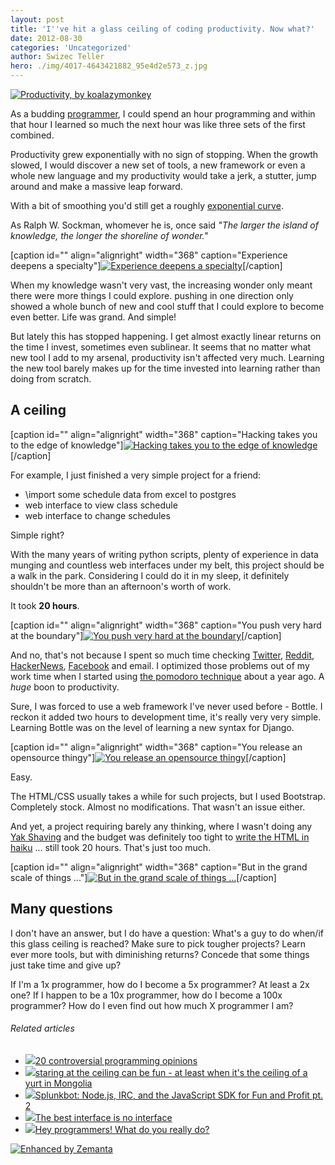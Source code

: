 ```yaml
---
layout: post
title: 'I''ve hit a glass ceiling of coding productivity. Now what?'
date: 2012-08-30
categories: 'Uncategorized'
author: Swizec Teller
hero: ./img/4017-4643421882_95e4d2e573_z.jpg
---
```

[![Productivity, by koalazymonkey](./img/4017-4643421882_95e4d2e573_z.jpg "Productivity, by koalazymonkey")](http://www.flickr.com/photos/koalazymonkey/4643421882/)



As a budding [programmer](http://en.wikipedia.org/wiki/Programmer "Programmer"), I could spend an hour programming and within that hour I learned so much the next hour was like three sets of the first combined.



Productivity grew exponentially with no sign of stopping. When the growth slowed, I would discover a new set of tools, a new framework or even a whole new language and my productivity would take a jerk, a stutter, jump around and make a massive leap forward.



With a bit of smoothing you'd still get a roughly [exponential curve](http://en.wikipedia.org/wiki/Exponential_growth "Exponential growth").



As Ralph W. Sockman, whomever he is, once said _"The larger the island of knowledge, the longer the shoreline of wonder."_



\[caption id="" align="alignright" width="368" caption="Experience deepens a specialty"][![Experience deepens a specialty](./img/articles-phd-school-in-pictures-images-PhDKnowledge.005.jpg "Experience deepens a specialty")](http://matt.might.net/articles/phd-school-in-pictures/)\[/caption]



When my knowledge wasn't very vast, the increasing wonder only meant there were more things I could explore. pushing in one direction only showed a whole bunch of new and cool stuff that I could explore to become even better. Life was grand. And simple!



But lately this has stopped happening. I get almost exactly linear returns on the time I invest, sometimes even sublinear. It seems that no matter what new tool I add to my arsenal, productivity isn't affected very much. Learning the new tool barely makes up for the time invested into learning rather than doing from scratch.

## A ceiling

\[caption id="" align="alignright" width="368" caption="Hacking takes you to the edge of knowledge"][![Hacking takes you to the edge of knowledge](./img/articles-phd-school-in-pictures-images-PhDKnowledge.006.jpg "Hacking takes you to the edge of knowledge")](http://matt.might.net/articles/phd-school-in-pictures/)\[/caption]



For example, I just finished a very simple project for a friend:

- \\import some schedule data from excel to postgres
- web interface to view class schedule
- web interface to change schedules

Simple right?



With the many years of writing python scripts, plenty of experience in data munging and countless web interfaces under my belt, this project should be a walk in the park. Considering I could do it in my sleep, it definitely shouldn't be more than an afternoon's worth of work.



It took **20 hours**.



\[caption id="" align="alignright" width="368" caption="You push very hard at the boundary"][![You push very hard at the boundary](./img/articles-phd-school-in-pictures-images-PhDKnowledge.008.jpg "You push very hard at the boundary")](http://matt.might.net/articles/phd-school-in-pictures/)\[/caption]



And no, that's not because I spent so much time checking [Twitter](http://twitter.com "Twitter"), [Reddit](http://reddit.com/ "Reddit"), [HackerNews](http://news.ycombinator.com/ "Hacker News"), [Facebook](http://facebook.com "Facebook") and email. I optimized those problems out of my work time when I started using [the pomodoro technique](http://swizec.com/blog/living-life-in-25min-increments/swizec/1859 "Living life in 25min increments") about a year ago. A _huge_ boon to productivity.



Sure, I was forced to use a web framework I've never used before - Bottle. I reckon it added two hours to development time, it's really very very simple. Learning Bottle was on the level of learning a new syntax for Django.



\[caption id="" align="alignright" width="368" caption="You release an opensource thingy"][![You release an opensource thingy](./img/articles-phd-school-in-pictures-images-PhDKnowledge.009.jpg "You release an opensource thingy")](http://matt.might.net/articles/phd-school-in-pictures/)\[/caption]



Easy.



The HTML/CSS usually takes a while for such projects, but I used Bootstrap. Completely stock. Almost no modifications. That wasn't an issue either.



And yet, a project requiring barely any thinking, where I wasn't doing any [Yak Shaving](http://en.wiktionary.org/wiki/yak_shaving) and the budget was definitely too tight to [write the HTML in haiku](http://xkcd.com/554/) ... still took 20 hours. That's just too much.



\[caption id="" align="alignright" width="368" caption="But in the grand scale of things ..."][![But in the grand scale of things ...](./img/articles-phd-school-in-pictures-images-PhDKnowledge.012.jpg "But in the grand scale of things ...")](http://matt.might.net/articles/phd-school-in-pictures/)\[/caption]

## Many questions

I don't have an answer, but I do have a question: What's a guy to do when/if this glass ceiling is reached? Make sure to pick tougher projects? Learn ever more tools, but with diminishing returns? Concede that some things just take time and give up?



If I'm a 1x programmer, how do I become a 5x programmer? At least a 2x one? If I happen to be a 10x programmer, how do I become a 100x programmer? How do I even find out how much X programmer I am?

###### Related articles

- [![](http://i.zemanta.com/noimg_25_80_80.jpg)](http://programmers.blogoverflow.com/2012/08/20-controversial-programming-opinions/)[20 controversial programming opinions](http://programmers.blogoverflow.com/2012/08/20-controversial-programming-opinions/)
- [![](http://i.zemanta.com/109435301_80_80.jpg)](http://vivianesview.wordpress.com/2012/08/30/staring-at-the-ceiling-can-be-fun-at-lest-when-its-the-ceiling-of-a-yurt-in-mongolia/)[staring at the ceiling can be fun - at least when it's the ceiling of a yurt in Mongolia](http://vivianesview.wordpress.com/2012/08/30/staring-at-the-ceiling-can-be-fun-at-lest-when-its-the-ceiling-of-a-yurt-in-mongolia/)
- [![](http://i.zemanta.com/98588264_80_80.jpg)](http://blogs.splunk.com/2012/07/05/splunkbot-node-js-irc-and-the-javascript-sdk-for-fun-and-profit-pt-2/)[Splunkbot: Node.js, IRC, and the JavaScript SDK for Fun and Profit pt. 2](http://blogs.splunk.com/2012/07/05/splunkbot-node-js-irc-and-the-javascript-sdk-for-fun-and-profit-pt-2/)
- [![](http://i.zemanta.com/noimg_29_80_80.jpg)](http://www.cooper.com/journal/2012/08/the-best-interface-is-no-interface.html/)[The best interface is no interface](http://www.cooper.com/journal/2012/08/the-best-interface-is-no-interface.html/)
- [![](http://i.zemanta.com/109032168_80_80.jpg)](http://eskills4future.wordpress.com/2012/08/27/programmers-what-do-you-really-do/)[Hey programmers! What do you really do?](http://eskills4future.wordpress.com/2012/08/27/programmers-what-do-you-really-do/)

[![Enhanced by Zemanta](http://img.zemanta.com/zemified_e.png?x-id=08bc5ae9-5767-4b42-b3d8-fd8564f68900)](http://www.zemanta.com/?px "Enhanced by Zemanta")